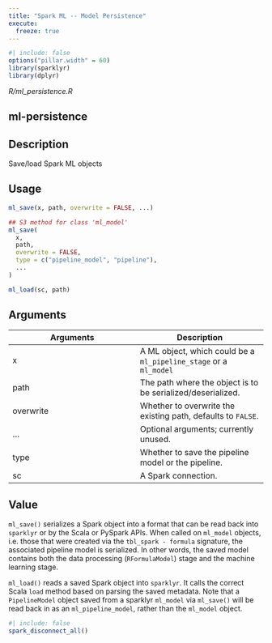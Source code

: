 ```yaml
---
title: "Spark ML -- Model Persistence"
execute:
  freeze: true
---
```


```r
#| include: false
options("pillar.width" = 60)
library(sparklyr) 
library(dplyr)
```

*R/ml_persistence.R*

## ml-persistence

## Description
Save/load Spark ML objects 


## Usage
```r
ml_save(x, path, overwrite = FALSE, ...) 

## S3 method for class 'ml_model'
ml_save( 
  x, 
  path, 
  overwrite = FALSE, 
  type = c("pipeline_model", "pipeline"), 
  ... 
) 

ml_load(sc, path) 
```

## Arguments
|Arguments|Description|
|---|---|
| x | A ML object, which could be a `ml_pipeline_stage` or a `ml_model` |
| path | The path where the object is to be serialized/deserialized. |
| overwrite | Whether to overwrite the existing path, defaults to `FALSE`. |
| ... | Optional arguments; currently unused. |
| type | Whether to save the pipeline model or the pipeline. |
| sc | A Spark connection. |



## Value

`ml_save()` serializes a Spark object into a format that can be read back into `sparklyr` or by the Scala or PySpark APIs. When called on `ml_model` objects, i.e. those that were created via the `tbl_spark - formula` signature, the associated pipeline model is serialized. In other words, the saved model contains both the data processing (`RFormulaModel`) stage and the machine learning stage. 

`ml_load()` reads a saved Spark object into `sparklyr`. It calls the correct Scala `load` method based on parsing the saved metadata. Note that a `PipelineModel` object saved from a sparklyr `ml_model` via `ml_save()` will be read back in as an `ml_pipeline_model`, rather than the `ml_model` object. 





```r
#| include: false
spark_disconnect_all()
```
